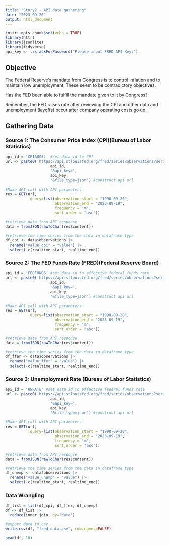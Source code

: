 ---
title: "Story2 - API data gathering"
date: "2023-09-26"
output: html_document
---

```{r setup, include=FALSE}
knitr::opts_chunk$set(echo = TRUE)
library(httr)
library(jsonlite)
library(tidyverse)
api_key <- .rs.askForPassword("Please input FRED API Key:")
```

## Objective

The Federal Reserve's mandate from Congress is to control inflation and to maintain low unemployment. These seem to be contradictory objectives.  
  
Has the FED been able to fulfill the mandate given to it by Congress?

Remember, the FED raises rate after reviewing the CPI and other data and unemployment (layoffs) occur after company operating costs go up.

## Gathering Data

### Source 1: The Consumer Price Index (CPI)(Bureau of Labor Statistics)

```{r, GET CPI Data}
api_id = 'CPIAUCSL' #set data id to CPI
url <- paste0('https://api.stlouisfed.org/fred/series/observations?series_id=', 
                    api_id, 
                    '&api_key=', 
                    api_key,
                    '&file_type=json') #construct api url

#Make API call with API parameters
res = GET(url,
           query=list(observation_start = "1998-09-20",
                      observation_end = "2023-09-19",
                      frequency = 'm',
                      sort_order = 'asc'))

#retrieve data from API response
data = fromJSON(rawToChar(res$content))

#retrieve the time series from the data in dataframe type
df_cpi <- data$observations |> 
  rename("value_cpi" = "value") |>
  select(-c(realtime_start, realtime_end))
```

### Source 2: The FED Funds Rate (FRED)(Federal Reserve Board)

```{r, GET FED Funds RATE Data}
api_id = 'FEDFUNDS' #set data id to effective federal funds rate
url <- paste0('https://api.stlouisfed.org/fred/series/observations?series_id=', 
                    api_id, 
                    '&api_key=', 
                    api_key,
                    '&file_type=json') #construct api url

#Make API call with API parameters
res = GET(url,
           query=list(observation_start = "1998-09-20",
                      observation_end = "2023-09-19",
                      frequency = 'm',
                      sort_order = 'asc'))

#retrieve data from API response
data = fromJSON(rawToChar(res$content))

#retrieve the time series from the data in dataframe type
df_ffer <- data$observations |> 
  rename("value_ffer" = "value") |>
  select(-c(realtime_start, realtime_end))
```


### Source 3: Unemployment Rate (Bureau of Labor Statistics)

```{r, GET Unemployment Rate Data}
api_id = 'UNRATE' #set data id to effective federal funds rate
url <- paste0('https://api.stlouisfed.org/fred/series/observations?series_id=', 
                    api_id, 
                    '&api_key=', 
                    api_key,
                    '&file_type=json') #construct api url

#Make API call with API parameters
res = GET(url,
           query=list(observation_start = "1998-09-20",
                      observation_end = "2023-09-19",
                      frequency = 'm',
                      sort_order = 'asc'))

#retrieve data from API response
data = fromJSON(rawToChar(res$content))

#retrieve the time series from the data in dataframe type
df_unemp <- data$observations |> 
  rename("value_unemp" = "value") |>
  select(-c(realtime_start, realtime_end))

```


### Data Wrangling
```{r}
df_list = list(df_cpi, df_ffer, df_unemp)
df <- df_list |> 
  reduce(inner_join, by='date')

#export data to csv
write.csv(df, "fred_data.csv", row.names=FALSE)

head(df, 10)
```
